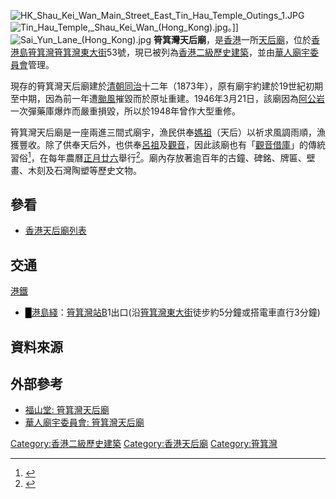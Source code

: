 {{Coord|22.28009|114.23052|type:landmark_region:HK|display=title}}
[[File:HK_Shau_Kei_Wan_Main_Street_East_Tin_Hau_Temple_Outings_1.JPG|thumb]]
[[File:Tin_Hau_Temple,_Shau_Kei_Wan_(Hong_Kong).jpg|thumb]]。]]
[[File:Sai_Yun_Lane_(Hong_Kong).jpg|thumb]]
{{commonscat|Tin Hau Temple, Shau Kei Wan}}
'''筲箕灣天后廟'''，是[[香港|香港]]一所[[天后廟|天后廟]]，位於[[香港島|香港島]][[筲箕灣|筲箕灣]][[筲箕灣東大街|筲箕灣東大街]]53號，現已被列為[[香港二級歷史建築|香港二級歷史建築]]，並由[[華人廟宇委員會|華人廟宇委員會]]管理。

現存的筲箕灣天后廟建於[[清朝|清朝]][[同治|同治]]十二年（1873年），原有廟宇約建於19世紀初期至中期，因為前一年遭[[颱風|颱風]]摧毀而於原址重建。1946年3月21日，該廟因為[[阿公岩|阿公岩]]一次彈藥庫爆炸而嚴重損毀，所以於1948年曾作大型重修。

筲箕灣天后廟是一座兩進三間式廟宇，漁民供奉[[媽祖|媽祖]]（天后）以祈求風調雨順，漁獲豐收。除了供奉天后外，也供奉[[呂祖|呂祖]]及[[觀音|觀音]]，因此該廟也有「[[觀音借庫|觀音借庫]]」的傳統習俗<ref>{{cite news | title = 觀音借庫利是調高20％ | date = 2011-02-16 | url = http://orientaldaily.on.cc/cnt/news/20110216/00176_043.html | work = 東方日報 | quote =  | accessdate = 2012-01-27 | archive-date = 2021-03-23 | archive-url = https://web.archive.org/web/20210323104430/http://orientaldaily.on.cc/cnt/news/20110216/00176_043.html | dead-url = no }}</ref>，在每年農曆[[正月廿六|正月廿六]]舉行<ref>{{Cite web |url=http://www.discoverhongkong.com/tc/see-do/culture-heritage/chinese-temples/tin-hau-temple-at-shau-kei-wan.jsp |title=筲箕灣天后廟 |accessdate=2018-10-25 |publisher=香港旅遊發展局 |archive-date=2020-05-10 |archive-url=https://web.archive.org/web/20200510072703/http://www.discoverhongkong.com/tc/see-do/culture-heritage/chinese-temples/tin-hau-temple-at-shau-kei-wan.jsp |dead-url=no }}</ref>。廟內存放著逾百年的古鐘、碑銘、牌匾、壁畫、木刻及石灣陶塑等歷史文物。

== 參看 ==
*[[香港天后廟列表|香港天后廟列表]]

== 交通 ==
;[[港鐵|港鐵]]
*<font color="{{港島綫色彩}}">█</font>[[港島綫|港島綫]]：[[筲箕灣站|筲箕灣站]]B1出口(沿[[筲箕灣東大街|筲箕灣東大街]]徒步約5分鐘或搭電車直行3分鐘)

== 資料來源 ==
{{Reflist}}

== 外部參考 ==
* [http://www.fushantang.com/1005/e1002.html 福山堂: 筲箕灣天后廟] {{Wayback|url=http://www.fushantang.com/1005/e1002.html |date=20080626090130 }}
* [http://www.ctc.org.hk/b5/directcontrol/temple5.asp 華人廟宇委員會: 筲箕灣天后廟] {{Wayback|url=http://www.ctc.org.hk/b5/directcontrol/temple5.asp |date=20210323104459 }}

{{HK-buil-stub}}
{{香港二級歷史建築}}

[[Category:香港二級歷史建築|Category:香港二級歷史建築]]
[[Category:香港天后廟|Category:香港天后廟]]
[[Category:筲箕灣|Category:筲箕灣]]